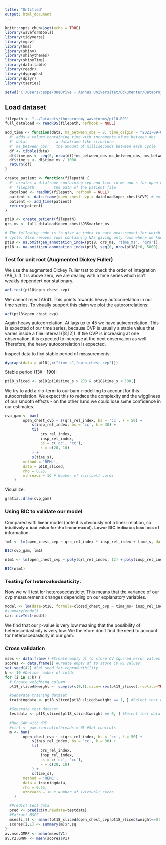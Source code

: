 ```yaml
---
title: "Untitled"
output: html_document
---
```


```r
knitr::opts_chunk$set(echo = TRUE)
library(waveformtools)
library(tidyverse)
library(mgcv)
library(hms)
library(shiny)
library(shinythemes)
library(shinyTime)
library(data.table)
library(readr)
library(dygraphs)
library(dplyr)
library(tseries)

setwd("C:/Users/caspe/OneDrive - Aarhus Universitet/Dokumenter/Dataprojekt/Projekt/git_simon/DataProject-GAM/R")
```

## Load dataset

```r
filepath <- "../Datasets/thoracotomy_waveforms/pt18.RDS"
full_dataload <- readRDS(filepath, refhook = NULL)
```

```r
add_time <- function(data, ms_between_obs = 8, time_origin = "2021-09-03") {
  #' adds a column containing time with increments of ms_between_obs
  #' data:             a dataframe like structure
  #' ms_between_obs:   the amount of milliseconds between each cycle
  df <- tibble(data)
  df$time_ms <- seq(0, nrow(df)*ms_between_obs-ms_between_obs, ms_between_obs)
  df$time_s <- df$time_ms / 1000
  return(df)
}

create_patient <- function(filepath) {
  #' creates a dataframe containing cvp and time in ms and s for open chest
  #' filepath:        the path of the patient file
  dataload <- readRDS(filepath, refhook = NULL)
  patient <- data.frame(open_chest_cvp = dataload$open_chest$CVP) # extract cvp numbers from data
  patient <- add_time(patient)
  return(patient)
}
```

```r
pt18 <- create_patient(filepath)
qrs_ms <- full_dataload$open_chest$QRSmarker_ms

# The following code is to give an index to each measurement for which position it has in its heartbeat 
# cycle. Also removes rows containing NAs giving only rows where we know start and end of cycle
pt18 <- na.omit(gen_annotation_index(pt18, qrs_ms, 'time_ms', 'qrs')) 
pt18 <- na.omit(gen_annotation_index(pt18, seq(0, nrow(pt18)*8, 5000), 'time_ms', 'insp'))
```


### Test for unit root (Augmented Dickey Fuller)

We use the augmented Dickey Fuller test to check the order of integration (AR_). If it is above zero, we are dealing with a time series which isn't weakly dependent nor stationary.

```r
adf.test(pt18$open_chest_cvp)
```

We cannot reject AR41. This points towards heavy autocorrelation in our time series. To visually support this claim we plot the autocorrelations:

```r
acf(pt18$open_chest_cvp)
```

Again heavy autocorrelation. At lags up to 45 we have autocorrelation. This is expected of our time series, because CVP is usually a stable value that varies inside a fine interval ([8,12]). If the CVP is increasing at one observation, it is expected to increase at the next observation as well. Therefore, the heavy autocorrelation is expected.

Inspect data to find stable period of measurements:

```r
dygraph(data = pt18[,c("time_s","open_chest_cvp")])
```

Stable period (130 - 190): 

```r
pt18_sliced <- pt18[pt18$time_s > 200 & pt18$time_s < 300,]
```

We try to add a rho-term to our bam-modelling to account for this autocorrelation. We expect this to reduce the complexity and the wiggliness of our smooth effects - on the other hand we could lose some confidence in our estimates.

```r
cvp_gam <- bam(
        open_chest_cvp ~ s(qrs_rel_index, bs = 'cc', k = 50) +
            s(insp_rel_index, bs = 'cc', k = 30) +
            ti(
                qrs_rel_index,
                insp_rel_index,
                bs = c('cc', 'cc'),
                k = c(20, 10)
            ) +
            s(time_s),
        method = 'REML',
        data = pt18_sliced,
        rho = 0.95,
        nthreads = 16 # Number of (virtual) cores
    )
```

Visualize:

```r
gratia::draw(cvp_gam)
```

### Using BIC to validate our model.

Compared with linear model (note it is obviously not a linear relation, so intuitively a bad value for the linear model). Lower BIC indicates less loss of information.

```r
lm1 <- lm(open_chest_cvp ~ qrs_rel_index * insp_rel_index + time_s, data = pt18_sliced)

BIC(cvp_gam, lm1)
```

```r
nlm1 <- lm(open_chest_cvp ~ poly(qrs_rel_index, 12) + poly(insp_rel_index, 8) + poly(time_s, 3), data = pt18_sliced)

BIC(nlm1)
```


### Testing for heteroskedasticity:

Now we will test for heteroscedasticity. This means that the variance of our cvp measurements changes depending on our explanatory variables.

```r
model <- lm(data=pt18, formula=closed_chest_cvp ~ time_ms+ insp_rel_index*qrs_rel_index)
#summary(model)
car::ncvTest(model)
```

We find that our p-value is very low meaning that the possibility of heteroscedasticity is very low. We therefore don't find the need to account for heteroscedasticity in our gam.


### Cross validation

```r
mses <- data.frame() #Create empty df to store CV squared error values
scores <- data.frame() #Create empty df to store CV R2 values
set.seed(42) #Set seed for reproducibility
k <- 10 #Define number of folds
for (i in 1:k) {
  # Create weighting column
  pt18_sliced$weight <- sample(c(0,1),size=nrow(pt18_sliced),replace=TRUE,prob=c(0.2,0.8)) #0 Indicates testing sample, 1 training sample
  
  #Generate training dataset
  trainingdata <- pt18_sliced[pt18_sliced$weight == 1, ] #Select test data by weight  

  #Generate test dataset
  testdata <- pt18_sliced[pt18_sliced$weight == 0, ] #Select test data by weight
  
  #Run GAM with MRF
  #ctrl <- gam.control(nthreads = 6) #Set controls
  m <- bam(
        open_chest_cvp ~ s(qrs_rel_index, bs = 'cc', k = 50) +
            s(insp_rel_index, bs = 'cc', k = 30) +
            ti(
                qrs_rel_index,
                insp_rel_index,
                bs = c('cc', 'cc'),
                k = c(20, 10)
            ) +
            s(time_s),
        method = 'REML',
        data = trainingdata,
        rho = 0.95,
        nthreads = 16 # Number of (virtual) cores
    )
  
  #Predict test data
  pred <- predict(m,newdata=testdata)
  #Extract MSES
  mses[i,1] <- mean((pt18_sliced$open_chest_cvp[pt18_sliced$weight==0] - pred)^2)
  scores[i,1] <- summary(m)$r.sq
}
av.mse.GMRF <- mean(mses$V1)
av.r2.GMRF <- mean(scores$V1)
```

